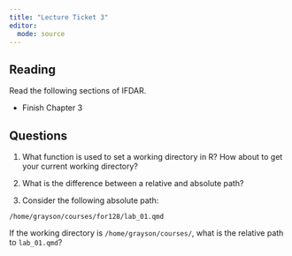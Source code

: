 ```yaml
---
title: "Lecture Ticket 3"
editor: 
  mode: source
---
```


## Reading

Read the following sections of IFDAR.

-   Finish Chapter 3


## Questions

1. What function is used to set a working directory in R? How about to get your current working directory?

2. What is the difference between a relative and absolute path? 

3. Consider the following absolute path: 

`/home/grayson/courses/for128/lab_01.qmd`

If the working directory is `/home/grayson/courses/`, what is the relative path to `lab_01.qmd`?  